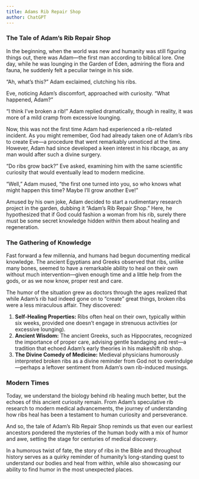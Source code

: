 ```yaml
---
title: Adams Rib Repair Shop
author: ChatGPT
---
```


### The Tale of Adam's Rib Repair Shop

In the beginning, when the world was new and humanity was still figuring things out, there was Adam—the first man according to biblical lore. One day, while he was lounging in the Garden of Eden, admiring the flora and fauna, he suddenly felt a peculiar twinge in his side.

"Ah, what's this?" Adam exclaimed, clutching his ribs.

Eve, noticing Adam's discomfort, approached with curiosity. "What happened, Adam?"

"I think I've broken a rib!" Adam replied dramatically, though in reality, it was more of a mild cramp from excessive lounging.

Now, this was not the first time Adam had experienced a rib-related incident. As you might remember, God had already taken one of Adam's ribs to create Eve—a procedure that went remarkably unnoticed at the time. However, Adam had since developed a keen interest in his ribcage, as any man would after such a divine surgery.

"Do ribs grow back?" Eve asked, examining him with the same scientific curiosity that would eventually lead to modern medicine.

"Well," Adam mused, "the first one turned into you, so who knows what might happen this time? Maybe I'll grow another Eve!"

Amused by his own joke, Adam decided to start a rudimentary research project in the garden, dubbing it "Adam's Rib Repair Shop." Here, he hypothesized that if God could fashion a woman from his rib, surely there must be some secret knowledge hidden within them about healing and regeneration.

### The Gathering of Knowledge

Fast forward a few millennia, and humans had begun documenting medical knowledge. The ancient Egyptians and Greeks observed that ribs, unlike many bones, seemed to have a remarkable ability to heal on their own without much intervention—given enough time and a little help from the gods, or as we now know, proper rest and care.

The humor of the situation grew as doctors through the ages realized that while Adam's rib had indeed gone on to "create" great things, broken ribs were a less miraculous affair. They discovered:

1. **Self-Healing Properties:** Ribs often heal on their own, typically within six weeks, provided one doesn’t engage in strenuous activities (or excessive lounging).
2. **Ancient Wisdom:** The ancient Greeks, such as Hippocrates, recognized the importance of proper care, advising gentle bandaging and rest—a tradition that echoed Adam's early theories in his makeshift rib shop.
3. **The Divine Comedy of Medicine:** Medieval physicians humorously interpreted broken ribs as a divine reminder from God not to overindulge—perhaps a leftover sentiment from Adam's own rib-induced musings.

### Modern Times

Today, we understand the biology behind rib healing much better, but the echoes of this ancient curiosity remain. From Adam's speculative rib research to modern medical advancements, the journey of understanding how ribs heal has been a testament to human curiosity and perseverance.

And so, the tale of Adam's Rib Repair Shop reminds us that even our earliest ancestors pondered the mysteries of the human body with a mix of humor and awe, setting the stage for centuries of medical discovery.

In a humorous twist of fate, the story of ribs in the Bible and throughout history serves as a quirky reminder of humanity's long-standing quest to understand our bodies and heal from within, while also showcasing our ability to find humor in the most unexpected places.
